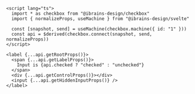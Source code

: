 ```svelte
<script lang="ts">
  import * as checkbox from "@ibrains-design/checkbox"
  import { normalizeProps, useMachine } from "@ibrains-design/svelte"

  const [snapshot, send] = useMachine(checkbox.machine({ id: "1" }))
  const api = $derived(checkbox.connect(snapshot, send, normalizeProps))
</script>

<label {...api.getRootProps()}>
  <span {...api.getLabelProps()}>
    Input is {api.checked ? "checked" : "unchecked"}
  </span>
  <div {...api.getControlProps()}></div>
  <input {...api.getHiddenInputProps()} />
</label>
```
